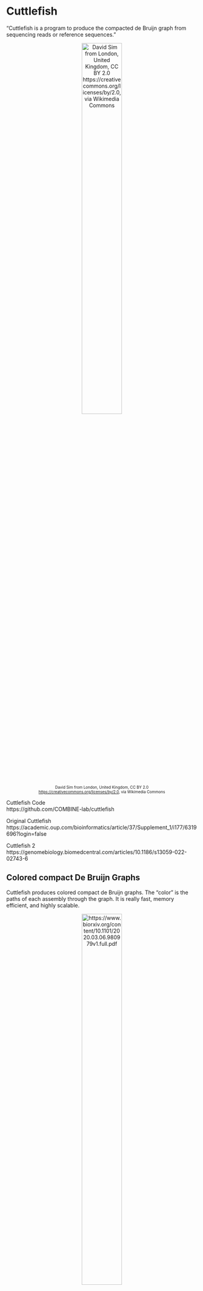 # Cuttlefish

"Cuttlefish is a program to produce the compacted de Bruijn graph from sequencing reads or reference sequences."

<center>
![<font size="0.5">David Sim from London, United Kingdom, CC BY 2.0 <https://creativecommons.org/licenses/by/2.0>, via Wikimedia Commons</font>](./Figures/Cuttlefish.jpeg){width=50%} 
</center>

Cuttlefish Code  
https://github.com/COMBINE-lab/cuttlefish

Original Cuttlefish  
https://academic.oup.com/bioinformatics/article/37/Supplement_1/i177/6319696?login=false

Cuttlefish 2  
https://genomebiology.biomedcentral.com/articles/10.1186/s13059-022-02743-6


## Colored compact De Bruijn Graphs

Cuttlefish produces colored compact de Bruijn graphs. The "color" is the paths of each assembly through the graph. It is really fast, memory efficient, and highly scalable.

<center>
![<font size="0.5">https://www.biorxiv.org/content/10.1101/2020.03.06.980979v1.full.pdf</font>](./Figures/cdbg.png){width=50%} 
</center>

## Kmers

It uses a version of KMC3, a fast and low memory algorithm for identifying and manipulating kmers. KMC3 and Cuttlefish have an overlaping set of authors.

<center>
![KMC3](./Figures/KMC3.png){width=80%} 
</center>

Canonical kmers are used (kmers that are reverse complements of each other are treated as the same kmer).

Kmers must be odd. Max kmer sizes are 63 in the default installation but can be configured up to 127 when installing.

## Cuttlefish 1 vs 2

Cuttlefish 1 and Cuttlefish 2 are packaged together. Some parameters are specific for each version and you cannot choose parameters specific to version 1 and to version 2 in the same run. Cuttlefish 2 is also supposed to be faster, though it didn't seem to be on the yeast data.

**Cuttlefish 1**  
Input = assembled reference sequences  
Output = GFA (version 1 or 2), reduced GFA, fasta

**Cuttlefish 2**  
Input = sequencing reads or reference sequences (not both)  
Output = fasta (others coming soon)


A few notes on output formats: 

+ The fasta format for both versions is the sequence of the maximal unitigs (non-branching paths) of the de Bruijn graph  
+ When using GFA, we'll use GFA1, which is more appropriate for pangenomics. More info at the websites below if you want to learn more.  
+ http://gfa-spec.github.io/GFA-spec/GFA2.html  
+ https://github.com/GFA-spec/GFA-spec/issues/49  
+ The reduced GFA format has 2 files with extensions .cf_seg (maximal unitigs = GFA1 segments) and .cf_seq (tiling with orientation = GFA1 paths).

"For moderate to large sized genomes, this [reduced-GFA] output format is preferrable to the GFA ones as the GFA formats can be quite verbose for this particular scenario, while the reduced representation provides effitively the same information, while taking much less space. For example, for the 7-human genome dataset (experimented with in the manuscripts) and using k = 31, the compacted graph takes 112 GB in GFA2, but only 29.3 GB in this reduced format."

https://github.com/COMBINE-lab/cuttlefish#io-formats


## Running Cuttlefish

### Increase the ulimit {-}

Cuttlefish often exceeds the open file-handle limit and gives an error that is hard to decipher. We'll increase it before we run.

```bash
ulimit -n 2048
```

### Input data {-}

Cuttlefish requires a single fasta with all the genomes (wildcards that point to all the indiviual genome fasta files result in only the first one being run).


```bash
mkdir ~/cuttlefish
cd ~/cuttlefish
cat /home/pangenomics/data/yprp/assemblies/*fa > 12genomes.fa
```


### Parameters {-}

You can see all the parameters with:

```bash
singularity run /home/pangenomics/singularity_images/cuttlefish_latest.sif build
```

or 

```bash
singularity run /home/pangenomics/singularity_images/cuttlefish_latest.sif build --help
```

Note: we used singularity in our install. Many installs just require "cuttlefish build ..." to run.

Here are the parameters that we'll focus on:

>-s   input fasta  
>-t   threads (we'll use 6; default 22)  
>-k   kmer size (we'll use 63)  
>-o   output  
>-f   format (0: FASTA, 1: GFA 1.0, 2: GFA 2.0, 3: GFA-reduced)

### GFA 1.0 {-}

Activate the environment
```bash
source /home/pangenomics/pangenomics_env
```


```bash
singularity run /home/pangenomics/singularity_images/cuttlefish_latest.sif build -s 12genomes.fa -t 6 -k 63 -o 12genomes.k63.f1 -f 1
```

List the files with the newest ones last

```bash
ls -ltr
```

Take a look at the json file

```bash
cat 12genomes.k63.f1.json
```

What line types are there in the GFA output and how many are there of each?

```bash
cut -f 1 12genomes.k63.f1.gfa1 | sort | uniq -c
```

How much overlap is there between each segment (Hint: look at the end of the link lines)?

Note that as we run different formats, we have to change the output name because it will recognize that the json file is already printed and it will exit.

### reduced GFA {-}

```bash
singularity run /home/pangenomics/singularity_images/cuttlefish_latest.sif build -s 12genomes.fa -t 6  -k 63 -o 12genomes.k63.f3 -f 3
```

What files were output (list the files with the newest first)?

What is in each of the files?

### FASTA {-}

We'll try the FASTA output with both Cuttlefish 1 and Cuttlefish 2.

**Cuttlefish 1**

```bash
singularity run /home/pangenomics/singularity_images/cuttlefish_latest.sif build -s 12genomes.fa -t 6  -k 63 -o 12genomes.k63.f0 -f 0
```

**Cuttlefish 2**

```bash
singularity run /home/pangenomics/singularity_images/cuttlefish_latest.sif build -s 12genomes.fa -t 6  -k 63 -o 12genomes.k63.ref --ref
```


How many sequences are there in each?

```bash
grep -c '>' 12genomes.k63.f0.fa
grep -c '>' 12genomes.k63.ref.fa
```

How long are the shortest and longest sequences?

```bash
grep -v '>' 12genomes.k63.f0.fa | awk '{print length($1)}' | sort -n |head -1
grep -v '>' 12genomes.k63.f0.fa | awk '{print length($1)}' | sort -n |tail -1
```

Now do it for cuttlefish 2.

## 1011 yeast data (127 genomes)

Create GFA1 Cuttlefish output (k=63) for the 1011 yeast assemblies (127 genomes). We'll keep track of how much time it takes by using the time command.

Link to the data (make sure you are using the file with all the assemblies in it.)

```bash
ln -s  /home/pangenomics/data/1011yeast/assemblies/1011genomes.fasta.gz .
```


Because we are using a link to the fasta file, which is actually in another directory, we need to bind that directory to the singularity environment so that it can find the fasta.

```bash
time singularity run --bind /home/pangenomics/data/ /home/pangenomics/singularity_images/cuttlefish_latest.sif build -s /home/pangenomics/data/1011yeast/assemblies/1011genomes.fasta.gz -t 6 -k 63 -o 1011genomes.k63.f1 -f 1
```


We'll do more with the cuttlefish files, including looking at the CUP1 region in the next section.

